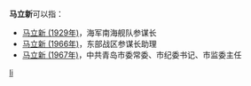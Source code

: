 '''马立新'''可以指：
* [[马立新_(1929年)|马立新 (1929年)]]，海军南海舰队参谋长
* [[马立新_(1966年)|马立新 (1966年)]]，东部战区参谋长助理
* [[马立新_(1967年)|马立新 (1967年)]]，中共青岛市委常委、市纪委书记、市监委主任

{{disambig}}

[[Category:三字马姓人名消歧义|li]]